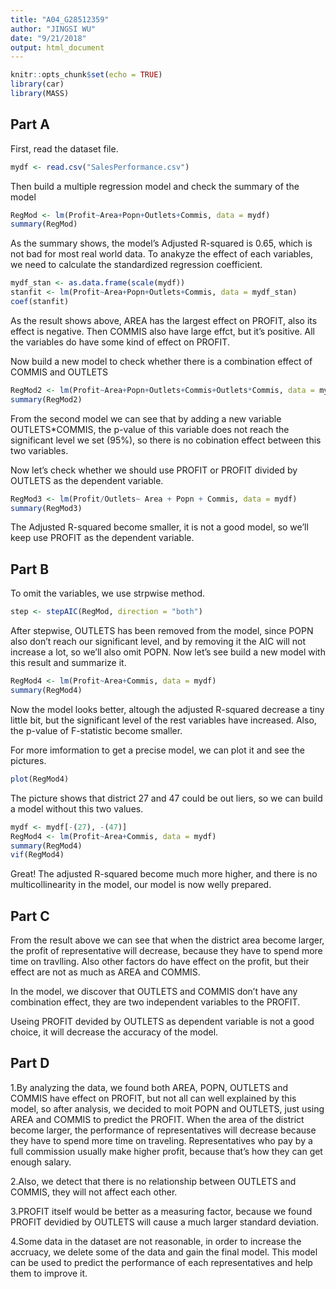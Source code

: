 ```yaml
---
title: "A04_G28512359"
author: "JINGSI WU"
date: "9/21/2018"
output: html_document
---
```


```r
knitr::opts_chunk$set(echo = TRUE)
library(car)
library(MASS)
```

##  Part A


First, read the dataset file.
```r
mydf <- read.csv("SalesPerformance.csv")
```



Then build a multiple regression model and check the summary of the model
```r
RegMod <- lm(Profit~Area+Popn+Outlets+Commis, data = mydf)
summary(RegMod)
```
As the summary shows, the model's Adjusted R-squared is 0.65, which is not bad for most real world data. To anakyze the effect of each variables, we need to calculate the standardized regression coefficient.



```r
mydf_stan <- as.data.frame(scale(mydf))
stanfit <- lm(Profit~Area+Popn+Outlets+Commis, data = mydf_stan)
coef(stanfit)
```
As the result shows above, AREA has the largest effect on PROFIT, also its effect is negative. Then COMMIS also have large effct, but it's positive. All the variables do have some kind of effect on PROFIT.



Now build a new model to check whether there is a combination effect of COMMIS and OUTLETS
```r
RegMod2 <- lm(Profit~Area+Popn+Outlets+Commis+Outlets*Commis, data = mydf)
summary(RegMod2)
```
From the second model we can see that by adding a new variable OUTLETS*COMMIS, the p-value of this variable does not reach the significant level we set (95%), so there is no cobination effect between this two variables.



Now let's check whether we should use PROFIT or PROFIT divided by OUTLETS as the dependent variable.
```r
RegMod3 <- lm(Profit/Outlets~ Area + Popn + Commis, data = mydf)
summary(RegMod3)
```
The Adjusted R-squared become smaller, it is not a good model, so we'll keep use PROFIT as the dependent variable.



## Part B



To omit the variables, we use strpwise method.
```r
step <- stepAIC(RegMod, direction = "both")
```
After stepwise, OUTLETS has been removed from the model, since POPN also don't reach our significant level, and by removing it the AIC will not increase a lot, so we'll also omit POPN. Now let's see build a new model with this result and summarize it.



```r
RegMod4 <- lm(Profit~Area+Commis, data = mydf)
summary(RegMod4)
```
Now the model looks better, altough the adjusted R-squared decrease a tiny little bit, but the significant level of the rest variables have increased. Also, the p-value of F-statistic become smaller. 


For more imformation to get a precise model, we can plot it and see the pictures.
```r
plot(RegMod4)
```

The picture shows that district 27 and 47 could be out liers, so we can build a model without this two values.



```r
mydf <- mydf[-(27), -(47)]
RegMod4 <- lm(Profit~Area+Commis, data = mydf)
summary(RegMod4)
vif(RegMod4)
```
Great! The adjusted R-squared become much more higher, and there is no multicollinearity in the model, our model is now welly prepared.



## Part C
From the result above we can see that when the district area become larger, the profit of representative will decrease, because they have to spend more time on travlling. Also other factors do have effect on the profit, but their effect are not as much as AREA and COMMIS. 


In the model, we discover that OUTLETS and COMMIS don't have any combination effect, they are two independent variables to the PROFIT. 



Useing PROFIT devided by OUTLETS as dependent variable is not a good choice, it will decrease the accuracy of the model.



## Part D



1.By analyzing the data, we found both AREA, POPN, OUTLETS and COMMIS have effect on PROFIT, but not all can well explained by this model, so after analysis, we decided to moit POPN and OUTLETS, just using AREA and COMMIS to predict the PROFIT. When the area of the district become larger, the performance of representatives will decrease because they have to spend more time on traveling. Representatives who pay by a full commission usually make higher profit, because that's how they can get enough salary.


2.Also, we detect that there is no relationship between OUTLETS and COMMIS, they will 
not affect each other.


3.PROFIT itself would be better as a measuring factor, because we found PROFIT devidied by OUTLETS will cause a much larger standard deviation.


4.Some data in the dataset are not reasonable, in order to increase the accruacy, we delete some of the data and gain the final model. This model can be used to predict the performance of each representatives and help them to improve it.